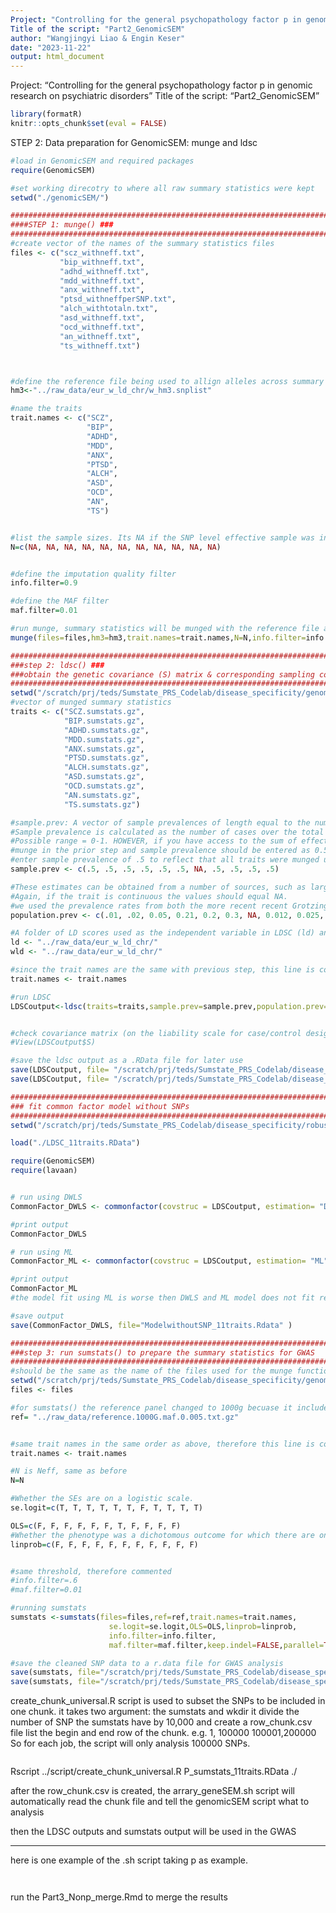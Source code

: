 ```yaml
---
Project: "Controlling for the general psychopathology factor p in genomic research on psychiatric disorders"
Title of the script: "Part2_GenomicSEM"
author: "Wangjingyi Liao & Engin Keser"
date: "2023-11-22"
output: html_document
---
```


Project: "Controlling for the general psychopathology factor p in genomic research on psychiatric disorders"
Title of the script: "Part2_GenomicSEM"

```r

library(formatR)
knitr::opts_chunk$set(eval = FALSE)


```

STEP 2: Data preparation for GenomicSEM: munge and ldsc

```R
#load in GenomicSEM and required packages
require(GenomicSEM)

#set working direcotry to where all raw summary statistics were kept
setwd("./genomicSEM/")

############################################################################################################
####STEP 1: munge() ###
############################################################################################################
#create vector of the names of the summary statistics files
files <- c("scz_withneff.txt",
           "bip_withneff.txt",
           "adhd_withneff.txt",
           "mdd_withneff.txt", 
           "anx_withneff.txt",
           "ptsd_withneffperSNP.txt",
           "alch_withtotaln.txt", 
           "asd_withneff.txt", 
           "ocd_withneff.txt", 
           "an_withneff.txt",
           "ts_withneff.txt")



#define the reference file being used to allign alleles across summary stats, this is the hapmap3 reference panel which has less SNP but better LD estimation apparently. 
hm3<-"../raw_data/eur_w_ld_chr/w_hm3.snplist"

#name the traits 
trait.names <- c("SCZ", 
                 "BIP", 
                 "ADHD",
                 "MDD", 
                 "ANX", 
                 "PTSD", 
                 "ALCH", 
                 "ASD", 
                 "OCD", 
                 "AN", 
                 "TS")


#list the sample sizes. Its NA if the SNP level effective sample was included in the file
N=c(NA, NA, NA, NA, NA, NA, NA, NA, NA, NA, NA)


#define the imputation quality filter
info.filter=0.9

#define the MAF filter
maf.filter=0.01

#run munge, summary statistics will be munged with the reference file and saved as xxx.sumstats.gz in the current work dir. 
munge(files=files,hm3=hm3,trait.names=trait.names,N=N,info.filter=info.filter,maf.filter=maf.filter)

############################################################################################################
###step 2: ldsc() ###
###obtain the genetic covariance (S) matrix & corresponding sampling covariance matrix (V)
############################################################################################################
setwd("/scratch/prj/teds/Sumstate_PRS_Codelab/disease_specificity/genomicSEM/")
#vector of munged summary statistics
traits <- c("SCZ.sumstats.gz", 
            "BIP.sumstats.gz", 
            "ADHD.sumstats.gz", 
            "MDD.sumstats.gz", 
            "ANX.sumstats.gz",
            "PTSD.sumstats.gz", 
            "ALCH.sumstats.gz", 
            "ASD.sumstats.gz", 
            "OCD.sumstats.gz", 
            "AN.sumstats.gz", 
            "TS.sumstats.gz")

#sample.prev: A vector of sample prevalences of length equal to the number of traits. 
#Sample prevalence is calculated as the number of cases over the total number of participants (i.e., cases + controls). 
#Possible range = 0-1. HOWEVER, if you have access to the sum of effective sample sizes then this should be entered for 
#munge in the prior step and sample prevalence should be entered as 0.5. If the trait is continuous, the values should equal NA.
#enter sample prevalence of .5 to reflect that all traits were munged using the sum of effective sample size
sample.prev <- c(.5, .5, .5, .5, .5, .5, NA, .5, .5, .5, .5)

#These estimates can be obtained from a number of sources, such as large scale epidemiological studies. Possible range = 0-1. 
#Again, if the trait is continuous the values should equal NA.
#we used the prevalence rates from both the more recent recent Grotzinger publication (https://pubmed.ncbi.nlm.nih.gov/35973856/), as well as #the Grotzinger 2022 paper pop prevalence depending on what summary statistics were used 
population.prev <- c(.01, .02, 0.05, 0.21, 0.2, 0.3, NA, 0.012, 0.025, 0.009, 0.008)

#A folder of LD scores used as the independent variable in LDSC (ld) and LDSC weights (wld).
ld <- "../raw_data/eur_w_ld_chr/"
wld <- "../raw_data/eur_w_ld_chr/"

#since the trait names are the same with previous step, this line is commented 
trait.names <- trait.names

#run LDSC
LDSCoutput<-ldsc(traits=traits,sample.prev=sample.prev,population.prev=population.prev,ld=ld,wld=wld,trait.names=trait.names)


#check covariance matrix (on the liability scale for case/control designs)
#View(LDSCoutput$S)

#save the ldsc output as a .RData file for later use
save(LDSCoutput, file= "/scratch/prj/teds/Sumstate_PRS_Codelab/disease_specificity/genomicSEM/LDSC_11traits.RData")
save(LDSCoutput, file= "/scratch/prj/teds/Sumstate_PRS_Codelab/disease_specificity/robustness_check/LDSC_11traits.RData")
```


```r

############################################################################################################
### fit common factor model without SNPs
############################################################################################################
setwd("/scratch/prj/teds/Sumstate_PRS_Codelab/disease_specificity/robustness_check/")

load("./LDSC_11traits.RData")

require(GenomicSEM)
require(lavaan)


# run using DWLS
CommonFactor_DWLS <- commonfactor(covstruc = LDSCoutput, estimation= "DWLS")

#print output
CommonFactor_DWLS

# run using ML
CommonFactor_ML <- commonfactor(covstruc = LDSCoutput, estimation= "ML")

#print output
CommonFactor_ML
#the model fit using ML is worse then DWLS and ML model does not fit research aim - use DWLS

#save output
save(CommonFactor_DWLS, file="ModelwithoutSNP_11traits.Rdata" )

```


```r
############################################################################################################
###step 3: run sumstats() to prepare the summary statistics for GWAS
############################################################################################################
#should be the same as the name of the files used for the munge function in Step 1 above and the files should be in the same listed order used for the ldsc function in step 2. therefore this line is commentted 
setwd("/scratch/prj/teds/Sumstate_PRS_Codelab/disease_specificity/genomicSEM/")
files <- files

#for sumstats() the reference panel changed to 1000g becuase it include more SNPs
ref= "../raw_data/reference.1000G.maf.0.005.txt.gz"


#same trait names in the same order as above, therefore this line is commented
trait.names <- trait.names

#N is Neff, same as before
N=N

#Whether the SEs are on a logistic scale. 
se.logit=c(T, T, T, T, T, T, F, T, T, T, T)

OLS=c(F, F, F, F, F, F, T, F, F, F, F)
#Whether the phenotype was a dichotomous outcome for which there are only Z-statistics in the summary statistics file -or- it was a dichotomous outcome analyzed using an OLS estimator,
linprob=c(F, F, F, F, F, F, F, F, F, F, F)


#same threshold, therefore commented
#info.filter=.6
#maf.filter=0.01

#running sumstats
sumstats <-sumstats(files=files,ref=ref,trait.names=trait.names,
                      se.logit=se.logit,OLS=OLS,linprob=linprob,
                      info.filter=info.filter,
                      maf.filter=maf.filter,keep.indel=FALSE,parallel=TRUE,cores=11, N=N)

#save the cleaned SNP data to a r.data file for GWAS analysis
save(sumstats, file="/scratch/prj/teds/Sumstate_PRS_Codelab/disease_specificity/genomicSEM/P_sumstats_11traits.RData")
save(sumstats, file="/scratch/prj/teds/Sumstate_PRS_Codelab/disease_specificity/robustness_check/P_sumstats_11traits.RData")
```

create_chunk_universal.R script is used to subset the SNPs to be included in one chunk. 
it takes two argument: the sumstats and wkdir
it divide the number of SNP the sumstats have by 10,000 and create a row_chunk.csv file list the begin and end row of the chunk. 
e.g. 1, 100000
     100001,200000
So for each job, the script will only analysis 100000 SNPs.

```r
```

Rscript ../script/create_chunk_universal.R P_sumstats_11traits.RData ./

after the row_chunk.csv is created, the arrary_geneSEM.sh script will automatically read the chunk file and tell the genomicSEM script what to analysis

then the LDSC outputs and sumstats output will be used in the GWAS

----------------------------------
here is one example of the .sh script taking p as example. 
```bash
```

```r
```


run the Part3_Nonp_merge.Rmd to merge the results

